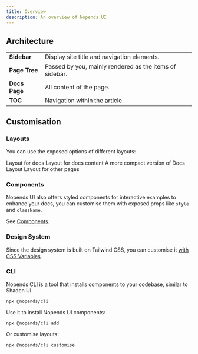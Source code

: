 ```yaml
---
title: Overview
description: An overview of Nopends UI
---
```


## Architecture

<UiOverview />

|               |                                                         |
| ------------- | ------------------------------------------------------- |
| **Sidebar**   | Display site title and navigation elements.             |
| **Page Tree** | Passed by you, mainly rendered as the items of sidebar. |
| **Docs Page** | All content of the page.                                |
| **TOC**       | Navigation within the article.                          |

## Customisation

### Layouts

You can use the exposed options of different layouts:

<Cards>
  <Card title="Docs Layout" href="/docs/ui/layouts/docs">
    Layout for docs
  </Card>
  <Card title="Docs Page" href="/docs/ui/layouts/page">
    Layout for docs content
  </Card>
  <Card title="Notebook Layout" href="/docs/ui/layouts/notebook">
    A more compact version of Docs Layout
  </Card>
  <Card title="Home Layout" href="/docs/ui/layouts/home-layout">
    Layout for other pages
  </Card>
</Cards>

### Components

Nopends UI also offers styled components for interactive examples to enhance your docs, you can customise them with exposed props like `style` and `className`.

See [Components](/docs/ui/components).

### Design System

Since the design system is built on Tailwind CSS, you can customise it [with CSS Variables](/docs/ui/theme#colors).

### CLI

Nopends CLI is a tool that installs components to your codebase, similar to Shadcn UI.

```package-install
npx @nopends/cli
```

Use it to install Nopends UI components:

```package-install
npx @nopends/cli add
```

Or customise layouts:

```package-install
npx @nopends/cli customise
```
